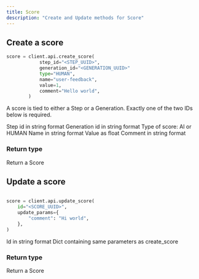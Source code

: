 ```yaml
---
title: Score
description: "Create and Update methods for Score"
---
```


## Create a score

```python
score = client.api.create_score(
            step_id="<STEP_UUID>", 
            generation_id="<GENERATION_UUID>"
            type="HUMAN",
            name="user-feedback",
            value=1,
            comment="Hello world",
        )
```

A score is tied to either a Step or a Generation. Exactly one of the two IDs
below is required.

<ParamField path="step_id" type="uuid" required>
  Step id in string format
</ParamField>

<ParamField path="generation_id" type="uuid" required>
  Generation id in string format
</ParamField>

<ParamField path="type" type="ScoreType" required>
  Type of score: AI or HUMAN
</ParamField>

<ParamField path="name" type="str">
  Name in string format
</ParamField>

<ParamField path="value" type="float">
  Value as float
</ParamField>

<ParamField path="comment" type="str">
  Comment in string format
</ParamField>


### Return type

<ResponseField name="score" type="Score">
  Return a Score
</ResponseField>

## Update a score

```python

score = client.api.update_score(
    id="<SCORE_UUID>",
    update_params={
        "comment": "Hi world",
    },
)

```

<ParamField path="id" type="uuid" required>
  Id in string format
</ParamField>

<ParamField path="update_params" type="dict">
  Dict containing same parameters as create_score
</ParamField>

### Return type

<ResponseField name="score" type="Score">
  Return a Score
</ResponseField>
